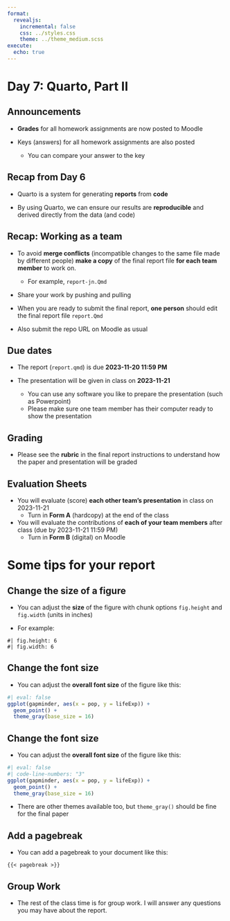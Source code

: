 ```yaml
---
format:
  revealjs:
    incremental: false
    css: ../styles.css
    theme: ../theme_medium.scss
execute: 
  echo: true
---
```


# Day 7: Quarto, Part II

## Announcements

- **Grades** for all homework assignments are now posted to Moodle

- Keys (answers) for all homework assignments are also posted
  - You can compare your answer to the key

## Recap from Day 6

- Quarto is a system for generating **reports** from **code**

- By using Quarto, we can ensure our results are **reproducible** and derived directly from the data (and code)

## Recap: Working as a team

- To avoid **merge conflicts** (incompatible changes to the same file made by different people) **make a copy** of the final report file **for each team member** to work on.
  - For example, `report-jn.Qmd`

- Share your work by pushing and pulling

- When you are ready to submit the final report, **one person** should edit the final report file `report.Qmd`

- Also submit the repo URL on Moodle as usual

## Due dates

- The report (`report.qmd`) is due **2023-11-20 11:59 PM**

- The presentation will be given in class on **2023-11-21**
  - You can use any software you like to prepare the presentation (such as Powerpoint)
  - Please make sure one team member has their computer ready to show the presentation

## Grading

- Please see the **rubric** in the final report instructions to understand how the paper and presentation will be graded

## Evaluation Sheets

- You will evaluate (score) **each other team's presentation** in class on 2023-11-21
  - Turn in **Form A** (hardcopy) at the end of the class

- You will evaluate the contributions of **each of your team members** after class (due by 2023-11-21 11:59 PM)
  - Turn in **Form B** (digital) on Moodle

# Some tips for your report

## Change the size of a figure

- You can adjust the **size** of the figure with chunk options `fig.height` and `fig.width` (units in inches)

- For example:

```
#| fig.height: 6
#| fig.width: 6
```

## Change the font size

- You can adjust the **overall font size** of the figure like this:

```r
#| eval: false
ggplot(gapminder, aes(x = pop, y = lifeExp)) +
  geom_point() +
  theme_gray(base_size = 16)
```

## Change the font size

- You can adjust the **overall font size** of the figure like this:

```r
#| eval: false
#| code-line-numbers: "3"
ggplot(gapminder, aes(x = pop, y = lifeExp)) +
  geom_point() +
  theme_gray(base_size = 16)
```

::: {.incremental}

- There are other themes available too, but `theme_gray()` should be fine for the final paper

:::

## Add a pagebreak

- You can add a pagebreak to your document like this:

 <code>&lbrace;&lbrace;</code>`< pagebreak >`<code>&rbrace;&rbrace;</code>

## Group Work

- The rest of the class time is for group work. I will answer any questions you may have about the report.